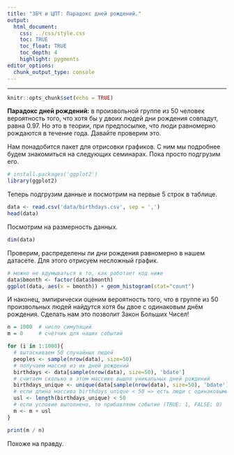 ```yaml
---
title: "ЗБЧ и ЦПТ: Парадокс дней рождений."
output: 
  html_document:
    css: ../css/style.css
    toc: TRUE
    toc_float: TRUE
    toc_depth: 4
    highlight: pygments
editor_options: 
  chunk_output_type: console
---
```

---
```r
knitr::opts_chunk$set(echo = TRUE)
```

**Парадокс дней рождений:** в произвольной группе из  $50$  человек вероятность того, что хотя бы у двоих людей дни рождения совпадут, равна  $0.97$. Но это в теории, при предпосылке, что люди равномерно рождаются в течение года. Давайте проверим это.

Нам понадобится пакет для отрисовки графиков. С ним мы подробнее будем знакомиться на следующих семинарах. Пока просто подгрузим его. 

```r
# install.packages('ggplot2')
library(ggplot2)
```

Теперь подгрузим данные и посмотрим на первые 5 строк в таблице.  

```r
data <- read.csv('data/birthdays.csv', sep = ',')
head(data)
```

Посмотрим на размерность данных. 

```r
dim(data)
```

Проверим, распределены ли дни рождения равномерно в нашем датасете. Для этого отрисуем несложный график. 

```r
# можно не вдумываться в то, как работает код ниже
data$bmonth <- factor(data$bmonth)
ggplot(data, aes(x = bmonth)) + geom_histogram(stat="count")
```

И наконец, эмпирически оценим вероятность того, что в группе из 50 произвольных людей найдутся хотя бы двое с одинаковым днём рождения. Сделать нам это позволит Закон Больших Чисел! 

```r
n = 1000  # число симуляций 
m = 0     # счётчик для наших событий

for (i in 1:1000){
  # вытаскиваем 50 случайных людей
  peoples <- sample(nrow(data), size=50)
  # получаем массив из их дней рождений
  birthdays <- data[sample(nrow(data), size=50), 'bdate']
  # считаем сколько в этом массиве вышло уникальных дней рождений
  birthdays_unique <- unique(data[sample(nrow(data), size=50), 'bdate'])
  # если длина массива birthdays_unique < 50 => есть люди с одинаковыми датами дней рождений
  usl <- length(birthdays_unique) < 50
  # если условие выполнено, то прибавляем событие (TRUE: 1, FALSE: 0)
  m <- m + usl
}

print(m / n)
```

Похоже на правду.








